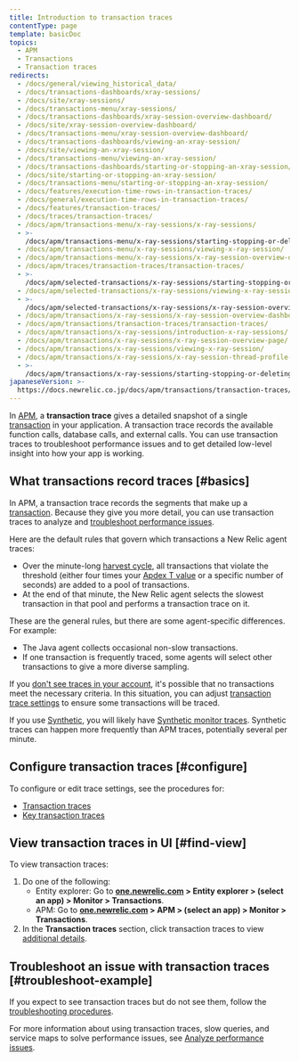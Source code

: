 ```yaml
---
title: Introduction to transaction traces
contentType: page
template: basicDoc
topics:
  - APM
  - Transactions
  - Transaction traces
redirects:
  - /docs/general/viewing_historical_data/
  - /docs/transactions-dashboards/xray-sessions/
  - /docs/site/xray-sessions/
  - /docs/transactions-menu/xray-sessions/
  - /docs/transactions-dashboards/xray-session-overview-dashboard/
  - /docs/site/xray-session-overview-dashboard/
  - /docs/transactions-menu/xray-session-overview-dashboard/
  - /docs/transactions-dashboards/viewing-an-xray-session/
  - /docs/site/viewing-an-xray-session/
  - /docs/transactions-menu/viewing-an-xray-session/
  - /docs/transactions-dashboards/starting-or-stopping-an-xray-session/
  - /docs/site/starting-or-stopping-an-xray-session/
  - /docs/transactions-menu/starting-or-stopping-an-xray-session/
  - /docs/features/execution-time-rows-in-transaction-traces/
  - /docs/general/execution-time-rows-in-transaction-traces/
  - /docs/features/transaction-traces/
  - /docs/traces/transaction-traces/
  - /docs/apm/transactions-menu/x-ray-sessions/x-ray-sessions/
  - >-
    /docs/apm/transactions-menu/x-ray-sessions/starting-stopping-or-deleting-x-ray-session/
  - /docs/apm/transactions-menu/x-ray-sessions/viewing-x-ray-session/
  - /docs/apm/transactions-menu/x-ray-sessions/x-ray-session-overview-dashboard/
  - /docs/apm/traces/transaction-traces/transaction-traces/
  - >-
    /docs/apm/selected-transactions/x-ray-sessions/starting-stopping-or-deleting-x-ray-session/
  - /docs/apm/selected-transactions/x-ray-sessions/viewing-x-ray-session/
  - >-
    /docs/apm/selected-transactions/x-ray-sessions/x-ray-session-overview-dashboard/
  - /docs/apm/transactions/x-ray-sessions/x-ray-session-overview-dashboard/
  - /docs/apm/transactions/transaction-traces/transaction-traces/
  - /docs/apm/transactions/x-ray-sessions/introduction-x-ray-sessions/
  - /docs/apm/transactions/x-ray-sessions/x-ray-session-overview-page/
  - /docs/apm/transactions/x-ray-sessions/viewing-x-ray-session/
  - /docs/apm/transactions/x-ray-sessions/x-ray-session-thread-profile-page/
  - >-
    /docs/apm/transactions/x-ray-sessions/starting-stopping-or-deleting-x-ray-session/
japaneseVersion: >-
  https://docs.newrelic.co.jp/docs/apm/transactions/transaction-traces/introduction-transaction-traces
---
```


In [APM](/docs/apm/new-relic-apm), a **transaction trace** gives a detailed snapshot of a single [transaction](/docs/apm/transactions/intro-transactions/transactions-new-relic-apm) in your application. A transaction trace records the available function calls, database calls, and external calls. You can use transaction traces to troubleshoot performance issues and to get detailed low-level insight into how your app is working.

## What transactions record traces [#basics]

In APM, a transaction trace records the segments that make up a [transaction](/docs/apm/transactions/intro-transactions/transactions-new-relic-apm). Because they give you more detail, you can use transaction traces to analyze and [troubleshoot performance issues](#troubleshoot-example).

Here are the default rules that govern which transactions a New Relic agent traces:

* Over the minute-long [harvest cycle](/docs/using-new-relic/welcome-new-relic/getting-started/glossary#harvest-cycle), all transactions that violate the threshold (either four times your [Apdex T value](/docs/apm/new-relic-apm/apdex/apdex-measuring-user-satisfaction) or a specific number of seconds) are added to a pool of transactions.
* At the end of that minute, the New Relic agent selects the slowest transaction in that pool and performs a transaction trace on it.

These are the general rules, but there are some agent-specific differences. For example:

* The Java agent collects occasional non-slow transactions.
* If one transaction is frequently traced, some agents will select other transactions to give a more diverse sampling.

If you [don't see traces in your account](/docs/apm/transactions/transaction-traces/troubleshooting-not-seeing-transaction-traces), it's possible that no transactions meet the necessary criteria. In this situation, you can adjust [transaction trace settings](/docs/apm/transactions/transaction-traces/configure-transaction-traces) to ensure some transactions will be traced.

If you use [Synthetic](/docs/synthetics/new-relic-synthetics/getting-started/new-relic-synthetics), you will likely have [Synthetic monitor traces](/docs/synthetics/new-relic-synthetics/using-monitors/collect-synthetic-transaction-traces). Synthetic traces can happen more frequently than APM traces, potentially several per minute.

## Configure transaction traces [#configure]

To configure or edit trace settings, see the procedures for:

* [Transaction traces](/docs/apm/transactions/transaction-traces/configure-transaction-traces)
* [Key transaction traces](/docs/apm/transactions/transaction-traces/configure-transaction-traces#key-txns)

## View transaction traces in UI [#find-view]

To view transaction traces:

1. Do one of the following:
   * Entity explorer: Go to **[one.newrelic.com](https://one.newrelic.com) > Entity explorer > (select an app) > Monitor > Transactions**.
   * APM: Go to **[one.newrelic.com](https://one.newrelic.com) > APM > (select an app) > Monitor > Transactions**.
2. In the **Transaction traces** section, click transaction traces to view [additional details](/docs/apm/transactions/transaction-traces/transaction-traces-summary-page).

## Troubleshoot an issue with transaction traces [#troubleshoot-example]

If you expect to see transaction traces but do not see them, follow the [troubleshooting procedures](/docs/apm/transactions/transaction-traces/troubleshooting-not-seeing-transaction-traces).

For more information about using transaction traces, slow queries, and service maps to solve performance issues, see [Analyze performance issues](/docs/apm/applications-menu/features/analyze-database-instance-level-performance-issues).
